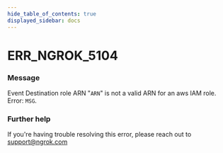 ```yaml
---
hide_table_of_contents: true
displayed_sidebar: docs
---
```



# ERR_NGROK_5104

### Message

Event Destination role ARN "`ARN`" is not a valid ARN for an aws IAM role. Error: `MSG`.

### Further help

If you're having trouble resolving this error, please reach out to [support@ngrok.com](mailto:support@ngrok.com?subject=Help%20with%20ERR_NGROK_5104)

<ErrorDetails error="err_ngrok_5104" />

